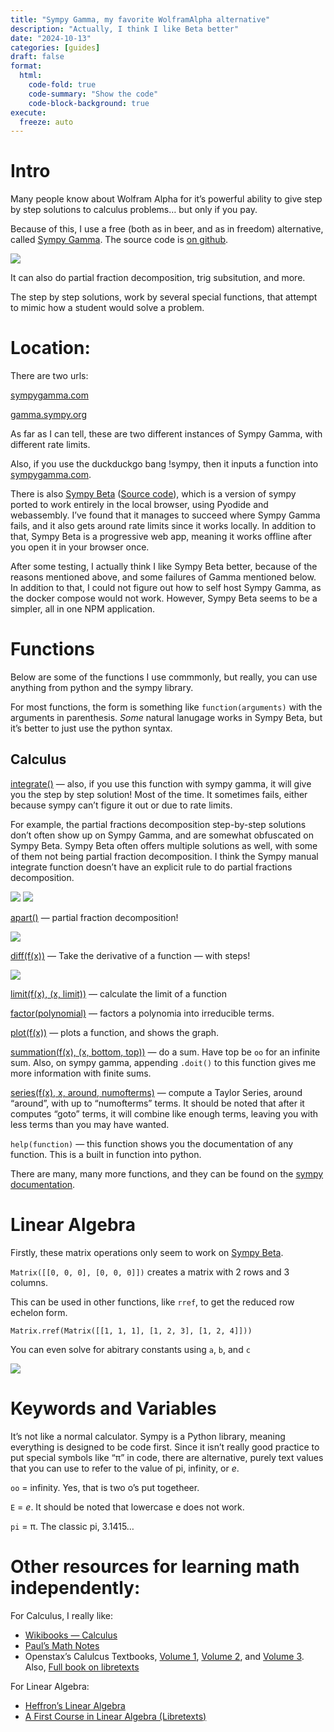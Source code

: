 ```yaml
---
title: "Sympy Gamma, my favorite WolframAlpha alternative"
description: "Actually, I think I like Beta better"
date: "2024-10-13"
categories: [guides]
draft: false
format:
  html:
    code-fold: true
    code-summary: "Show the code"
    code-block-background: true
execute:
  freeze: auto
---
```


# Intro

Many people know about Wolfram Alpha for it's powerful ability to give step by step solutions to calculus problems... but only if you pay. 

Because of this, I use a free (both as in beer, and as in freedom) alternative, called [Sympy Gamma](https://gamma.sympy.org/). The source code is [on github](https://github.com/sympy/sympy_gamma). 

![](images/parts.jpeg)

It can also do partial fraction decomposition, trig subsitution, and more.

The step by step solutions, work by several special functions, that attempt to mimic how a student would solve a problem.

# Location:

There are two urls:

[sympygamma.com](sympygamma.com)

[gamma.sympy.org](gamma.sympy.org)

As far as I can tell, these are two different instances of Sympy Gamma, with different rate limits. 

Also, if you use the duckduckgo bang !sympy, then it inputs a function into [sympygamma.com](sympygamma.com).

There is also [Sympy Beta](https://sympy-beta.vercel.app/) ([Source code](https://github.com/eagleoflqj/sympy_beta)), which is a version of sympy ported to work entirely in the local browser, using Pyodide and webassembly. I've found that it manages to succeed where  Sympy Gamma fails, and it also gets around rate limits since it works locally. In addition to that, Sympy Beta is a progressive web app, meaning it works offline after you open it in your browser once. 

After some testing, I actually think I like Sympy Beta better, because of the reasons mentioned above, and some failures of Gamma mentioned below. In addition to that, I could not figure out how to self host Sympy Gamma, as the docker compose would not work. However, Sympy Beta seems to be a simpler, all in one NPM application.

# Functions

Below are some of the functions I use commmonly, but really, you can use anything from python and the sympy library. 

For most functions, the form is something like `function(arguments)` with the arguments in parenthesis. *Some* natural lanugage works in Sympy Beta, but it's better to just use the python syntax. 

## Calculus

[integrate()](https://docs.sympy.org/latest/modules/integrals/integrals.html) — also, if you use this function with sympy gamma, it will give you the step by step solution! Most of the time. It sometimes fails, either because sympy can't figure it out or due to rate limits. 

For example, the partial fractions decomposition step-by-step solutions don't often show up on Sympy Gamma, and are somewhat obfuscated on Sympy Beta. Sympy Beta often offers multiple solutions as well, with some of them not being partial fraction decomposition. I think the Sympy manual integrate function doesn't have an explicit rule to do partial fractions decomposition.

![](images/partsterm1.jpeg)
![](images/partsterm2.jpeg)


[apart()](https://docs.sympy.org/latest/modules/polys/reference.html#sympy.polys.partfrac.apart) — partial fraction decomposition!

![](images/apart.jpeg)

[diff(f(x))](https://docs.sympy.org/latest/modules/core.html#sympy.core.function.diff) — Take the derivative of a function — with steps!

![](images/diff.jpeg)

[limit(f(x), (x, limit))](https://docs.sympy.org/latest/tutorials/intro-tutorial/calculus.html#limits) — calculate the limit of a function

[factor(polynomial)](https://docs.sympy.org/latest/modules/polys/reference.html#sympy.polys.polytools.factor) — factors a polynomia into irreducible terms.

[plot(f(x))](https://docs.sympy.org/latest/modules/plotting.html#sympy.plotting.plot.plot) — plots a function, and shows the graph.

[summation(f(x), (x, bottom, top))](https://docs.sympy.org/latest/modules/concrete.html#sympy.concrete.summations.summation) — do a sum. Have top be `oo` for an infinite sum. Also, on sympy gamma, appending `.doit()` to this function gives me more information with finite sums. 

[series(f(x), x, around, numofterms)](https://docs.sympy.org/latest/modules/core.html#sympy.core.expr.Expr.series) — compute a Taylor Series, around "around", with up to "numofterms" terms. It should be noted that after it computes "goto" terms, it will combine like enough terms, leaving you with less terms than you may have wanted.

`help(function)` — this function shows you the documentation of any function. This is a built in function into python.

There are many, many more functions, and they can be found on the [sympy documentation](https://docs.sympy.org/latest/index.html).

# Linear Algebra

Firstly, these matrix operations only seem to work on [Sympy Beta](https://sympy-beta.vercel.app/).

`Matrix([[0, 0, 0], [0, 0, 0]])` creates a matrix with 2 rows and 3 columns.

This can be used in other functions, like `rref`, to get the reduced row echelon form.

`Matrix.rref(Matrix([[1, 1, 1], [1, 2, 3], [1, 2, 4]]))`

You can even solve for abitrary constants using `a`, `b`, and `c`

![](images/matrixrref.jpeg)

# Keywords and Variables

It's not like a normal calculator. Sympy is a Python library, meaning everything is designed to be code first. Since it isn't really good practice to put special symbols like "π" in code, there are alternative, purely text values that you can use to refer to the value of pi, infinity, or *e*. 

`oo` = infinity. Yes, that is two o's put togetheer.

`E` = *e*. It should be noted that lowercase e does not work. 

`pi` = π. The classic pi, 3.1415... 


# Other resources for learning math independently:

For Calculus, I really like:

* [Wikibooks — Calculus](https://en.wikibooks.org/wiki/Calculus)
* [Paul's Math Notes](https://tutorial.math.lamar.edu/)
* Openstax's Calulcus Textbooks, [Volume 1](https://openstax.org/details/books/calculus-volume-1), [Volume 2](https://openstax.org/details/books/calculus-volume-2), and [Volume 3](https://openstax.org/details/books/calculus-volume-3). Also, [Full book on libretexts](https://math.libretexts.org/Bookshelves/Calculus/Calculus_(OpenStax))


For Linear Algebra:

* [Heffron's Linear Algebra](https://hefferon.net/linearalgebra/)
* [A First Course in Linear Algebra (Libretexts)](https://math.libretexts.org/Bookshelves/Linear_Algebra/A_First_Course_in_Linear_Algebra_(Kuttler))

